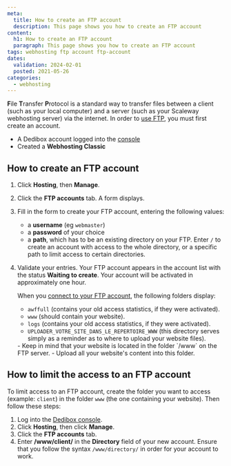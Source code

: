 ```yaml
---
meta:
  title: How to create an FTP account
  description: This page shows you how to create an FTP account 
content:
  h1: How to create an FTP account
  paragraph: This page shows you how to create an FTP account 
tags: webhosting ftp account ftp-account
dates:
  validation: 2024-02-01
  posted: 2021-05-26
categories:
  - webhosting
---
```


<Macro id="webhosting-online" />

**F**ile **T**ransfer **P**rotocol is a standard way to transfer files between a client (such as your local computer) and a server (such as your Scaleway webhosting server) via the internet. In order to [use FTP](/dedibox-console/classic-hosting/how-to/connect-via-ftp/), you must first create an account.

<Macro id="requirements" />

- A Dedibox account logged into the [console](https://console.online.net)
- Created a **Webhosting Classic**

## How to create an FTP account

1. Click **Hosting**, then **Manage**.
2. Click the **FTP accounts** tab.
    A form displays.
3. Fill in the form to create your FTP account, entering the following values:
    * a **username** (eg `webmaster`)
    * a **password** of your choice
    * a **path**, which has to be an existing directory on your FTP. Enter `/` to create an account with access to the whole directory, or a specific path to limit access to certain directories.
4. Validate your entries.
    <Message type="note">
      Your FTP account appears in the account list with the status **Waiting to create**. Your account will be activated in approximately one hour.
    </Message>

    When you [connect to your FTP account](/dedibox-console/classic-hosting/how-to/connect-via-ftp/), the following folders display:
    * `awffull` (contains your old access statistics, if they were activated).
    * `www` (should contain your website).
    * `logs` (contains your old access statistics, if they were activated).
    * `UPLOADER_VOTRE_SITE_DANS_LE_REPERTOIRE_WWW` (this directory serves simply as a reminder as to where to upload your website files).

    <Message type="important">
      - Keep in mind that your website is located in the folder `/www` on the FTP server.
      - Upload all your website's content into this folder.
    </Message>

## How to limit the access to an FTP account

To limit access to an FTP account, create the folder you want to access (example: `client`) in the folder `www` (the one containing your website). Then follow these steps:

1. Log into the [Dedibox console](https://console.online.net).
2. Click **Hosting**, then click **Manage**.
3. Click the **FTP accounts** tab.
4. Enter **/www/client/** in the **Directory** field of your new account.
    <Message type="important">
      Ensure that you follow the syntax `/www/directory/` in order for your account to work.
    </Message>


